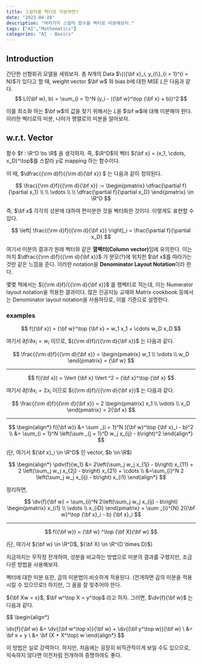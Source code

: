 ```yaml
---
title: 스칼라를 벡터로 미분하면?
date: "2023-04-28"
description: "여러가지 스칼라 함수를 벡터로 미분해보자."
tags: ["AI","Mathematics"]
categories: "AI - Basics"
---
```


## Introduction

간단한 선형회귀 모델을 세워보자. 총 $N$개의 Data $\{({\bf x}_i, y_i)\}_{i = 1}^{i = N}$가 있다고 할 때,
weight vector $\bf w$ 와 bias $b$에 대한 MSE $L$은 다음과 같다.
$$
  L({\bf w}, b) = \sum_{i = 1}^N (y_i - ({\bf w}^\top {\bf x} + b))^2
$$

이를 최소화 하는 $\bf w$의 값을 찾기 위해서는 $L$을 $\bf w$에 대해 미분해야 한다. 이러한 벡터로의 미분, 나아가 행렬로의 미분을 알아보자.

## w.r.t. Vector

함수 $f : \R^D \to \R$ 을 생각하자. 즉, $\R^D$의 벡터 ${\bf x} = (x_1, \cdots, x_D)^\top$를 스칼라 $y$로 mapping 하는 함수이다.

이 때, $\dfrac{{\rm d}f}{{\rm d}{\bf x}} $ 는 다음과 같이 정의된다.

$$
  \frac{{\rm d}f}{{\rm d}{\bf x}} := \begin{pmatrix}
    \dfrac{\partial f}{\partial x_1} \\ \\  \vdots \\ \\ \dfrac{\partial f}{\partial x_D}
  \end{pmatrix} \in \R^D
$$

즉, $\bf x$ 각각의 성분에 대하여 편미분한 것을 벡터화한 것이다. 이렇게도 표현할 수 있다.

$$
  \left[ \frac{{\rm d}f}{{\rm d}{\bf x}} \right]_i = \frac{\partial f}{\partial x_D}
$$

여기서 미분의 결과가 원래 벡터와 같은 <b>열벡터(Column vector)</b>임에 유의한다. 이는 마치 $\dfrac{{\rm d}f}{{\rm d}{\bf x}}$ 가
분모(?)에 위치한 $\bf x$를 따라가는 것만 같은 느낌을 준다. 이러한 notation을 **Denominator Layout Notation**이라 한다.

몇몇 책에서는 ${{\rm d}f}/{{\rm d}{\bf x}}$ 를 행벡터로 적는데, 이는 Numerator layout notation을 적용한 결과이다.
많은 인공지능 교재와 Matrix cookbook 등에서는 Denominator layout notation을 사용하므로, 이를 기준으로 설명한다.

### examples

$$
  f({\bf x}) = {\bf w}^\top {\bf x} = w_1 x_1 + \cdots w_D x_D
$$

여기서 ${\partial f}/{\partial x_i} = w_i$ 이므로, ${{\rm d}f}/{{\rm d}{\bf x}}$ 는 다음과 같다.

$$
  \frac{{\rm d}f}{{\rm d}{\bf x}} = \begin{pmatrix}
    w_1 \\ \vdots \\ w_D
  \end{pmatrix} = {\bf w}
$$

---

$$
  f({\bf x}) = \Vert {\bf x} \Vert ^2 = {\bf x}^\top {\bf x}
$$

여기서 ${\partial f}/{\partial x_i} = 2x_i$ 이므로 ${{\rm d}f}/{{\rm d}{\bf x}}$ 는 다음과 같다.

$$
  \frac{{\rm d}f}{{\rm d}{\bf x}} = 2 \begin{pmatrix}
    x_1 \\ \vdots \\ x_D
  \end{pmatrix} = 2{\bf x}
$$

---

$$
\begin{align*}
f({\bf w}) &= \sum _{i = 1}^N ({\bf w}^\top {\bf x}_i - b)^2 \\
&= \sum_{i = 1}^N \left(\sum _{j = 1}^D w_j x_{ij} - b\right)^2
\end{align*}
$$

(단, 여기서 ${\bf x}_i \in \R^D$ 인 vector, $b \in \R$)

$$
\begin{align*}
\pdv{f}{w_1} &= 2\left(\sum_j w_j x_{1j} - b\right) x_{11} + 2 \left(\sum_j w_j x_{2j} - b\right) x_{21} + \cdots \\
&=\sum_{i}^N 2 \left(\sum_j w_j x_{ij} - b\right) x_{i1}
\end{align*}
$$

정리하면,

$$
\dv{f}{\bf w} = \sum_{i}^N 2\left(\sum_j w_j x_{ij} - b\right) \begin{pmatrix}
x_{i1} \\ \vdots \\ x_{iD}
\end{pmatrix} = \sum _{i}^{N} 2({\bf w}^\top {\bf x}_i - b) {\bf x}_i
$$

---

$$
f({\bf w}) = {\bf w} ^\top {\bf X}{\bf w}
$$

(단, 여기서 ${\bf w} \in \R^D$, ${\bf X} \in \R^{D \times D}$)

지금까지는 무작정 전개하여, 성분을 비교하는 방법으로 미분의 결과를 구했지만, 조금 다른 방법을 사용해보자.

벡터에 대한 미분 또한, 곱의 미분법이 비슷하게 적용된다. (전개하면 곱의 미분을 적용시킬 수 있으므로!) 
하지만, 그 꼴을 잘 맞추어야 한다. 

${\bf Xw = x}$, $\bf w^\top X = y^\top$ 라고 하자. 그러면, $\dv{f}{\bf w}$ 는 다음과 같다.

$$
\begin{align*}
  
  \dv{f}{\bf w} &= \dv{(\bf w^\top x)}{\bf w} + \dv{(\bf y^\top w)}{\bf w} \\
                &= \bf x + y \\
                &= \bf (X + X^\top) w
\end{align*}
$$

이 방법은 실로 강력하다. 하지만, 처음에는 굉장히 비직관적이게 보일 수도 있으므로, 익숙하지 않다면 
이전처럼 전개하여 증명하여도 좋다.